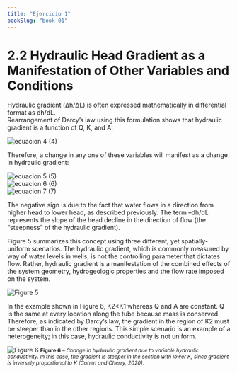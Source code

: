 ```yaml
---
title: "Ejercicio 1"
bookSlug: "book-01"
---
```


<h1>2.2 Hydraulic Head Gradient as a Manifestation of Other Variables and Conditions</h1>

Hydraulic gradient (Δh/ΔL) is often expressed mathematically in differential format as dh/dL.  
Rearrangement of Darcy’s law using this formulation shows that hydraulic gradient is a function of Q, K, and A:

<div style={{display: 'flex', justifyContent: 'center', alignItems: 'center', margin: '1rem 0'}}>
  <img src="https://books.gw-project.org/conceptual-and-visual-understanding-of-hydraulic-head-and-groundwater-flow/wp-content/ql-cache/quicklatex.com-12a2769774e707c08643bfdfd2131b65_l3.svg" 
       alt="ecuacion 4" style={{width: '15%', height: 'auto', backgroundColor: 'white'}}/>
  <span style={{fontStyle: 'italic', marginLeft: '2rem', color: 'var(--titles)' }}>(4)</span>
</div>

Therefore, a change in any one of these variables will manifest as a change in hydraulic gradient:

<div style={{display: 'flex', justifyContent: 'center', alignItems: 'center', margin: '1rem 0'}}>
  <img src="https://books.gw-project.org/conceptual-and-visual-understanding-of-hydraulic-head-and-groundwater-flow/wp-content/ql-cache/quicklatex.com-86324db2117411fc3e461947753efd77_l3.svg" 
       alt="ecuacion 5" style={{width: '18%', height: 'auto', backgroundColor: 'white'}}/>
  <span style={{fontStyle: 'italic', marginLeft: '2rem', color: 'var(--titles)'}}>(5)</span>
</div>

<div style={{display: 'flex', justifyContent: 'center', alignItems: 'center', margin: '1rem 0'}}>
  <img src="https://books.gw-project.org/conceptual-and-visual-understanding-of-hydraulic-head-and-groundwater-flow/wp-content/ql-cache/quicklatex.com-f534b9b89c86905f12601dc4c30e9f3f_l3.svg" 
       alt="ecuacion 6" style={{width: '20%', height: 'auto', backgroundColor: 'white'}}/>
  <span style={{fontStyle: 'italic', marginLeft: '2rem', color: 'var(--titles)'}}>(6)</span>
</div>

<div style={{display: 'flex', justifyContent: 'center', alignItems: 'center', margin: '1rem 0'}}>
  <img src="https://books.gw-project.org/conceptual-and-visual-understanding-of-hydraulic-head-and-groundwater-flow/wp-content/ql-cache/quicklatex.com-29b828fd9111fdac30e06fd64065b726_l3.svg" 
       alt="ecuacion 7" style={{width: '20%', height: 'auto', backgroundColor: 'white'}}/>
  <span style={{fontStyle: 'italic', marginLeft: '2rem', color: 'var(--titles)'}}>(7)</span>
</div>

The negative sign is due to the fact that water flows in a direction from higher head to lower head, as described previously. The term –dh/dL represents the slope of the head decline in the direction of flow (the “steepness” of the hydraulic gradient).

Figure 5 summarizes this concept using three different, yet spatially-uniform scenarios. The hydraulic gradient, which is commonly measured by way of water levels in wells, is not the controlling parameter that dictates flow. Rather, hydraulic gradient is a manifestation of the combined effects of the system geometry, hydrogeologic properties and the flow rate imposed on the system.

<img 
  src="https://books.gw-project.org/conceptual-and-visual-understanding-of-hydraulic-head-and-groundwater-flow/wp-content/uploads/sites/14/2020/12/image6.png" 
  alt="Figure 5"
  class="bg-white inline-block p-4 mx-auto"
/>


In the example shown in Figure 6, K2\<K1 whereas Q and A are constant. Q is the same at every location along the tube because mass is conserved. Therefore, as indicated by Darcy’s law, the gradient in the region of K2 must be steeper than in the other regions. This simple scenario is an example of a heterogeneity; in this case, hydraulic conductivity is not uniform.

![Figure 6](https://books.gw-project.org/conceptual-and-visual-understanding-of-hydraulic-head-and-groundwater-flow/wp-content/uploads/sites/14/2020/12/image7.png)
<small><b>Figure 6</b> <em> – Change in hydraulic gradient due to variable hydraulic conductivity. In this case, the gradient is steeper in the section with lower K, since gradient is inversely proportional to K (Cohen and Cherry, 2020).</em></small>

